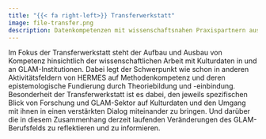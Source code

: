 ---
title: "{{< fa right-left>}} Transferwerkstatt"
image: file-transfer.png
description: Datenkompetenzen mit wissenschaftsnahen Praxispartnern aus dem GLAM-Sektor anwenden und weiterentwickeln
---
Im Fokus der Transferwerkstatt steht der Aufbau und Ausbau von Kompetenz hinsichtlich der wissenschaftlichen Arbeit mit Kulturdaten in und an GLAM-Institutionen. Dabei legt der Schwerpunkt wie schon in anderen Aktivitätsfeldern von HERMES auf Methodenkompetenz und deren epistemologische Fundierung durch Theoriebildung und -einbindung. Besonderheit der Transferwerkstatt ist es dabei, den jeweils spezifischen Blick von Forschung und GLAM-Sektor auf Kulturdaten und den Umgang mit ihnen in einen verstärkten Dialog miteinander zu bringen. Und darüber die in diesem Zusammenhang derzeit laufenden Veränderungen des GLAM-Berufsfelds zu reflektieren und zu informieren.